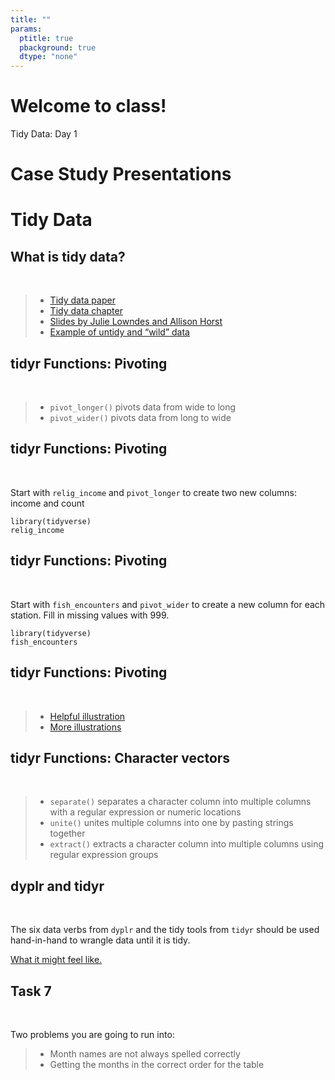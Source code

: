 ```yaml
---
title: ""
params:
  ptitle: true
  pbackground: true
  dtype: "none"
---
```


# Welcome to class! {data-background=#e8c35d}

Tidy Data: Day 1

# Case Study Presentations {data-background=#e8c35d}

# Tidy Data  {data-background=#e8c35d}

## What is tidy data?

<br>

> - [Tidy data paper](https://r4ds.had.co.nz/tidy-data.html)
> - [Tidy data chapter](https://r4ds.had.co.nz/tidy-data.html)
> - [Slides by Julie Lowndes and Allison Horst](https://www.openscapes.org/blog/2020/10/12/tidy-data/)
> - [Example of untidy and "wild" data](https://sharlagelfand.netlify.app/posts/tidying-toronto-open-data/)

## tidyr Functions: Pivoting

<br>

> - `pivot_longer()` pivots data from wide to long
> - `pivot_wider()` pivots data from long to wide


## tidyr Functions: Pivoting

<br>

Start with `relig_income` and `pivot_longer` to create two new columns: income and count

```
library(tidyverse)
relig_income
```

## tidyr Functions: Pivoting

<br>

Start with `fish_encounters` and `pivot_wider` to create a new column for each station. Fill in missing values with 999.

```
library(tidyverse)
fish_encounters
```

## tidyr Functions: Pivoting

<br>

> - [Helpful illustration](https://bookdown.org/ansellbr/WEHI_tidyR_course_book/reading-tidying-joining-data.html#pivot_wider)
> - [More illustrations](https://swcarpentry.github.io/r-novice-gapminder/14-tidyr/)


## tidyr Functions: Character vectors

<br>

> - `separate()` separates a character column into multiple columns with a regular expression or numeric locations
> - `unite()` unites multiple columns into one by pasting strings together
> - `extract()` extracts a character column into multiple columns using regular expression groups


<!-----------
## regular expressions

A **regular expression** is a sequence of characters that define a search pattern.

Usually such patterns are used by string-searching algorithms for "find" or "find and replace" operations on strings, or for input validation.

[regex101.com](https://regex101.com/)
------------->

## dyplr and tidyr

<br>

The six data verbs from `dyplr` and the tidy tools from `tidyr` should be used hand-in-hand to wrangle data until it is tidy.

[What it might feel like.](https://www.youtube.com/watch?v=ry55--J4_VQ)

## Task 7

<br>

Two problems you are going to run into:

>- Month names are not always spelled correctly 
>- Getting the months in the correct order for the table